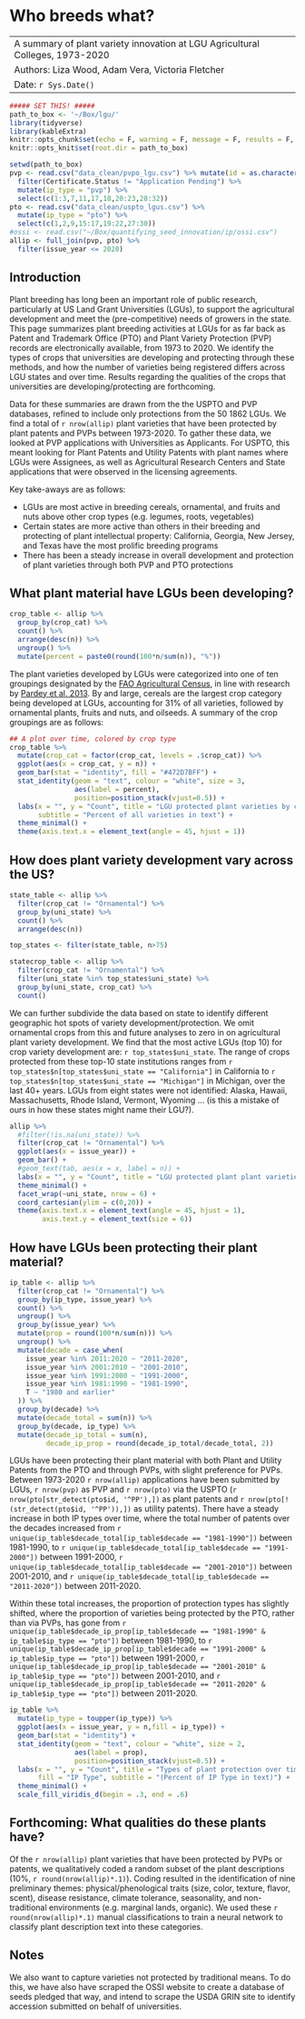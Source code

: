 # Who breeds what? 

------
A summary of plant variety innovation at LGU Agricultural Colleges, 1973-2020  
Authors: Liza Wood, Adam Vera, Victoria Fletcher  
Date: `r Sys.Date()`
------
```r
##### SET THIS! #####
path_to_box <- '~/Box/lgu/'
library(tidyverse)
library(kableExtra)
knitr::opts_chunk$set(echo = F, warning = F, message = F, results = F, fig.align = 'center')
knitr::opts_knit$set(root.dir = path_to_box)
```

```r
setwd(path_to_box)
pvp <- read.csv("data_clean/pvpo_lgu.csv") %>% mutate(id = as.character(id)) %>% 
  filter(Certificate.Status != "Application Pending") %>% 
  mutate(ip_type = "pvp") %>% 
  select(c(1:3,7,11,17,18,20:23,28:32))
pto <- read.csv("data_clean/uspto_lgus.csv") %>% 
  mutate(ip_type = "pto") %>% 
  select(c(1,2,9,15:17,19:22,27:30))
#ossi <- read.csv("~/Box/quantifying_seed_innovation/ip/ossi.csv")
allip <- full_join(pvp, pto) %>% 
  filter(issue_year <= 2020)
```

## Introduction 

Plant breeding has long been an important role of public research, particularly at US Land Grant Universities (LGUs), to support the agricultural development and meet the (pre-competitive) needs of growers in the state. This page summarizes plant breeding activities at LGUs for as far back as Patent and Trademark Office (PTO) and Plant Variety Protection (PVP) records are electronically available, from 1973 to 2020. We identify the types of crops that universities are developing and protecting through these methods, and how the number of varieties being registered differs across LGU states and over time. Results regarding the qualities of the crops that universities are developing/protecting are forthcoming.  

Data for these summaries are drawn from the the USPTO and PVP databases, refined to include only protections from the 50 1862 LGUs. We find a total of `r nrow(allip)` plant varieties that have been protected by plant patents and PVPs between 1973-2020. To gather these data, we looked at PVP applications with Universities as Applicants. For USPTO, this meant looking for Plant Patents and Utility Patents with plant names where LGUs were Assignees, as well as Agricultural Research Centers and State applications that were observed in the licensing agreements.

Key take-aways are as follows: 

* LGUs are most active in breeding cereals, ornamental, and fruits and nuts above other crop types (e.g. legumes, roots, vegetables)  
* Certain states are more active than others in their breeding and protecting of plant intellectual property: California, Georgia, New Jersey, and Texas have the most prolific breeding programs  
* There has been a steady increase in overall development and protection of plant varieties through both PVP and PTO protections  


## What plant material have LGUs been developing? 

```r
crop_table <- allip %>% 
  group_by(crop_cat) %>% 
  count() %>% 
  arrange(desc(n)) %>% 
  ungroup() %>% 
  mutate(percent = paste0(round(100*n/sum(n)), "%"))
```

The plant varieties developed by LGUs were categorized into one of ten groupings designated by the [FAO Agricultural Census](https://www.fao.org/3/a0135e/A0135E10.htm#app3), in line with research by [Pardey et al. 2013](https://www.nature.com/articles/nbt.2467). By and large, cereals are the largest crop category being developed at LGUs, accounting for 31% of all varieties, followed by ornamental plants, fruits and nuts, and oilseeds. A summary of the crop groupings are as follows:  

```r
## A plot over time, colored by crop type
crop_table %>% 
  mutate(crop_cat = factor(crop_cat, levels = .$crop_cat)) %>% 
  ggplot(aes(x = crop_cat, y = n)) +
  geom_bar(stat = "identity", fill = "#472D7BFF") +
  stat_identity(geom = "text", colour = "white", size = 3,
                aes(label = percent),
                position=position_stack(vjust=0.5)) +
  labs(x = "", y = "Count", title = "LGU protected plant varieties by crop category",
       subtitle = "Percent of all varieties in text") +
  theme_minimal() +
  theme(axis.text.x = element_text(angle = 45, hjust = 1))
```

## How does plant variety development vary across the US?  

```r
state_table <- allip %>% 
  filter(crop_cat != "Ornamental") %>% 
  group_by(uni_state) %>% 
  count() %>% 
  arrange(desc(n))

top_states <- filter(state_table, n>75)

statecrop_table <- allip %>% 
  filter(crop_cat != "Ornamental") %>% 
  filter(uni_state %in% top_states$uni_state) %>% 
  group_by(uni_state, crop_cat) %>% 
  count()
```

We can further subdivide the data based on state to identify different geographic hot spots of variety development/protection. We omit ornamental crops from this and future analyses to zero in on agricultural plant variety development. We find that the most active LGUs (top 10) for crop variety development are: `r top_states$uni_state`. The range of crops protected from these top-10 state institutions ranges from `r top_states$n[top_states$uni_state == "California"]` in California to `r top_states$n[top_states$uni_state == "Michigan"]` in Michigan, over the last 40+ years. LGUs from eight states were not identified: Alaska, Hawaii, Massachusetts, Rhode Island, Vermont, Wyoming ... (is this a mistake of ours in how these states might name their LGU?). 

```r
allip %>% 
  #filter(!is.na(uni_state)) %>% 
  filter(crop_cat != "Ornamental") %>% 
  ggplot(aes(x = issue_year)) +
  geom_bar() +
  #geom_text(tab, aes(x = x, label = n)) + 
  labs(x = "", y = "Count", title = "LGU protected plant plant varieties over time by state") +
  theme_minimal() +
  facet_wrap(~uni_state, nrow = 6) +
  coord_cartesian(ylim = c(0,20)) +
  theme(axis.text.x = element_text(angle = 45, hjust = 1),
        axis.text.y = element_text(size = 6))
```

## How have LGUs been protecting their plant material?   

```r
ip_table <- allip %>% 
  filter(crop_cat != "Ornamental") %>% 
  group_by(ip_type, issue_year) %>% 
  count() %>% 
  ungroup() %>% 
  group_by(issue_year) %>% 
  mutate(prop = round(100*n/sum(n))) %>% 
  ungroup() %>% 
  mutate(decade = case_when(
    issue_year %in% 2011:2020 ~ "2011-2020",
    issue_year %in% 2001:2010 ~ "2001-2010",
    issue_year %in% 1991:2000 ~ "1991-2000",
    issue_year %in% 1981:1990 ~ "1981-1990",
    T ~ "1980 and earlier"
  )) %>% 
  group_by(decade) %>% 
  mutate(decade_total = sum(n)) %>% 
  group_by(decade, ip_type) %>% 
  mutate(decade_ip_total = sum(n),
         decade_ip_prop = round(decade_ip_total/decade_total, 2))
```


LGUs have been protecting their plant material with both Plant and Utility Patents from the PTO and through PVPs, with slight preference for PVPs. Between 1973-2020 `r nrow(allip)` applications have been submitted by LGUs, `r nrow(pvp)` as PVP and `r nrow(pto)` via the USPTO (`r nrow(pto[str_detect(pto$id, '^PP'),])` as plant patents and `r nrow(pto[!(str_detect(pto$id, '^PP')),])` as utility patents). There have a steady increase in both IP types over time, where the total number of patents over the decades increased from `r unique(ip_table$decade_total[ip_table$decade == "1981-1990"])` between 1981-1990, to `r unique(ip_table$decade_total[ip_table$decade == "1991-2000"])` between 1991-2000, `r unique(ip_table$decade_total[ip_table$decade == "2001-2010"])` between 2001-2010, and `r unique(ip_table$decade_total[ip_table$decade == "2011-2020"])` between 2011-2020. 

Within these total increases, the proportion of protection types has slightly shifted, where the proportion of varieties being protected by the PTO, rather than via PVPs, has gone from  `r unique(ip_table$decade_ip_prop[ip_table$decade == "1981-1990" & ip_table$ip_type == "pto"])` between 1981-1990, to `r unique(ip_table$decade_ip_prop[ip_table$decade == "1991-2000" & ip_table$ip_type == "pto"])` between 1991-2000, `r unique(ip_table$decade_ip_prop[ip_table$decade == "2001-2010" & ip_table$ip_type == "pto"])` between 2001-2010, and `r unique(ip_table$decade_ip_prop[ip_table$decade == "2011-2020" & ip_table$ip_type == "pto"])` between 2011-2020. 

```r
ip_table %>% 
  mutate(ip_type = toupper(ip_type)) %>% 
  ggplot(aes(x = issue_year, y = n,fill = ip_type)) +
  geom_bar(stat = "identity") +
  stat_identity(geom = "text", colour = "white", size = 2,
                aes(label = prop),
                position=position_stack(vjust=0.5)) +
  labs(x = "", y = "Count", title = "Types of plant protection over time",
       fill = "IP Type", subtitle = "(Percent of IP Type in text)") +
  theme_minimal() +
  scale_fill_viridis_d(begin = .3, end = .6)
```
<!---
## Case study: University of California, Davis  

University of California, Davis is the home institution of our research team, and is also among the most active universities in plant protection. Therefore, we take particular interest in California as a case study. Below, we see that California primarily produces fruits, nuts, and a few cereals and roots. 

```r
ca_ip <- allip %>% 
  filter(crop_cat != "Ornamental", uni_state == "California")

cacrop_table <- ca_ip %>%
  group_by(crop_name_common) %>%
  count() %>%
  arrange(-n)

DT::datatable(cacrop_table, colnames = c("Crop type",
                           "Count of protected varieties"), rownames = F)
```
--->

## Forthcoming: What qualities do these plants have?  

Of the `r nrow(allip)` plant varieties that have been protected by PVPs or patents, we qualitatively coded a random subset of the plant descriptions (10%, `r round(nrow(allip)*.1)`). Coding resulted in the identification of nine preliminary themes: physical/phenological traits (size, color, texture, flavor, scent), disease resistance, climate tolerance, seasonality, and non-traditional environments (e.g. marginal lands, organic). We used these `r round(nrow(allip)*.1)` manual classifications to train a neural network to classify plant description text into these categories. 

## Notes 

We also want to capture varieties not protected by traditional means. To do this, we have also have scraped the OSSI website to create a database of seeds pledged that way, and intend to scrape the USDA GRIN site to identify accession submitted on behalf of universities.  

<!---
```r
# Summary forthcoming: Frequency of crop qualities
```

These categories vary across crop in the following ways:

```r
# Summary forthcoming: Crop quality x crop category
```

--->

